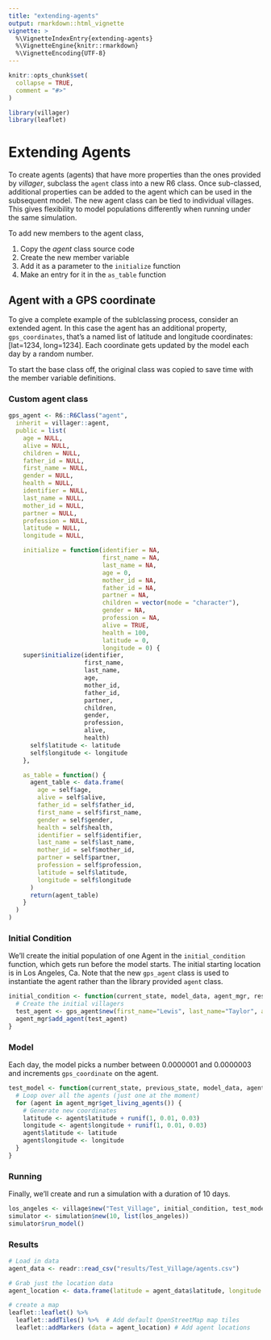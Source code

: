 ```yaml
---
title: "extending-agents"
output: rmarkdown::html_vignette
vignette: >
  %\VignetteIndexEntry{extending-agents}
  %\VignetteEngine{knitr::rmarkdown}
  %\VignetteEncoding{UTF-8}
---
```


```r
knitr::opts_chunk$set(
  collapse = TRUE,
  comment = "#>"
)
```

```r

library(villager)
library(leaflet)
```
# Extending Agents
To create agents (agents) that have more properties than the ones provided by _villager_, subclass the `agent` class into a new R6 class. Once sub-classed, additional properties can be added to the agent which can be used in the subsequent model. The new agent class can be tied to individual villages. This gives flexibility to model populations differently when running under the same simulation.

To add new members to the agent class,

1. Copy the _agent_ class source code
2. Create the new member variable
3. Add it as a parameter to the `initialize` function
4. Make an entry for it in the `as_table` function

## Agent with a GPS coordinate

To give a complete example of the sublclassing process, consider an extended agent. In this case the agent has an additional property, `gps_coordinates`, that's a named list of latitude and longitude coordinates: [lat=1234, long=1234]. Each coordinate gets updated by the model each day by a random number.

To start the base class off, the original class was copied to save time with the member variable definitions.

### Custom agent class

```r
gps_agent <- R6::R6Class("agent",
  inherit = villager::agent,
  public = list(
    age = NULL,
    alive = NULL,
    children = NULL,
    father_id = NULL,
    first_name = NULL,
    gender = NULL,
    health = NULL,
    identifier = NULL,
    last_name = NULL,
    mother_id = NULL,
    partner = NULL,
    profession = NULL,
    latitude = NULL,
    longitude = NULL,

    initialize = function(identifier = NA,
                          first_name = NA,
                          last_name = NA,
                          age = 0,
                          mother_id = NA,
                          father_id = NA,
                          partner = NA,
                          children = vector(mode = "character"),
                          gender = NA,
                          profession = NA,
                          alive = TRUE,
                          health = 100,
                          latitude = 0,
                          longitude = 0) {
    super$initialize(identifier,
                     first_name,
                     last_name,
                     age,
                     mother_id,
                     father_id,
                     partner,
                     children,
                     gender,
                     profession,
                     alive,
                     health)
      self$latitude <- latitude
      self$longitude <- longitude
    },

    as_table = function() {
      agent_table <- data.frame(
        age = self$age,
        alive = self$alive,
        father_id = self$father_id,
        first_name = self$first_name,
        gender = self$gender,
        health = self$health,
        identifier = self$identifier,
        last_name = self$last_name,
        mother_id = self$mother_id,
        partner = self$partner,
        profession = self$profession,
        latitude = self$latitude,
        longitude = self$longitude
      )
      return(agent_table)
    }
  )
)

```

### Initial Condition

We'll create the initial population of one Agent in the `initial_condition` function, which gets run before the model starts. The initial starting location is in Los Angeles, Ca. Note that the new `gps_agent` class is used to instantiate the agent rather than the library provided `agent` class.

```r
initial_condition <- function(current_state, model_data, agent_mgr, resource_mgr) {
  # Create the initial villagers
  test_agent <- gps_agent$new(first_name="Lewis", last_name="Taylor", age=9125, latitude=33.8785486, longitude=-118.0434921)
  agent_mgr$add_agent(test_agent)
}
```

### Model

Each day, the model picks a number between 0.0000001 and 0.0000003 and increments `gps_coordinate` on the agent.

```r
test_model <- function(current_state, previous_state, model_data, agent_mgr, resource_mgr) {
  # Loop over all the agents (just one at the moment)
  for (agent in agent_mgr$get_living_agents()) {
    # Generate new coordinates
    latitude <- agent$latitude + runif(1, 0.01, 0.03)
    longitude <- agent$longitude + runif(1, 0.01, 0.03)
    agent$latitude <- latitude
    agent$longitude <- longitude
  }
}
```

### Running

Finally, we'll create and run a simulation with a duration of 10 days.
```r
los_angeles <- village$new("Test_Village", initial_condition, test_model, gps_agent)
simulator <- simulation$new(10, list(los_angeles))
simulator$run_model()
```

### Results
```r
# Load in data
agent_data <- readr::read_csv("results/Test_Village/agents.csv")

# Grab just the location data
agent_location <- data.frame(latitude = agent_data$latitude, longitude = agent_data$longitude)

# create a map 
leaflet::leaflet() %>% 
  leaflet::addTiles() %>%  # Add default OpenStreetMap map tiles
  leaflet::addMarkers (data = agent_location) # Add agent locations
```
